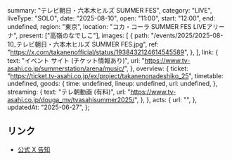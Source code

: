   summary: "テレビ朝日・六本木ヒルズ SUMMER FES",
  category: "LIVE",
  liveType: "SOLO",
  date: "2025-08-10",
  open: "11:00",
  start: "12:00",
  end: undefined,
  region: "東京",
  location: "コカ・コーラ SUMMER FES LIVEアリーナ",
  present: ["高嶺のなでしこ"],
  images: [
    {
      path: "/events/2025/2025-08-10_テレビ朝日・六本木ヒルズ SUMMER FES.jpg",
      ref: "https://x.com/takanenofficial/status/1938432124614545589",
    },
  ],
  link: {
    text: "イベント サイト (チケット情報あり)",
    url: "https://www.tv-asahi.co.jp/summerstation/arena/music/",
  },
  overview: {
    ticket: "https://ticket.tv-asahi.co.jp/ex/project/takanenonadeshiko_25",
    timetable: undefined,
    goods: {
      time: undefined,
      lineup: undefined,
      url: undefined,
    },
    streaming: {
      text: "テレ朝動画 (有料)",
      url: "https://www.tv-asahi.co.jp/douga_mv/tvasahisummer2025/",
    },
  },
  acts: {
    url: "",
  },
  updatedAt: "2025-06-27",
};

## リンク

- [公式 X 告知](https://x.com/takanenofficial/status/1938432124614545589)
